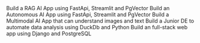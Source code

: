 <CardGroup cols={2}>
  <Card title="RAG AI App" icon="books" href="examples/ai/rag">
    Build a RAG AI App using FastApi, Streamlit and PgVector
  </Card>
  <Card title="Autonomous AI App" icon="ghost" href="examples/ai/auto">
    Build an Autonomous AI App using FastApi, Streamlit and PgVector
  </Card>
  <Card title="Multimodal AI App" icon="camera" href="examples/ai/multimodal">
    Build a Multimodal AI App that can understand images and text
  </Card>
  <Card
    title="Junior Data Engineer"
    icon="sparkles"
    href="examples/ai/junior-de"
  >
    Build a Junior DE to automate data analysis using DuckDb and Python
  </Card>
  <Card title="Django Web App" icon="globe" href="examples/web-app">
    Build an full-stack web app using Django and PostgreSQL
  </Card>
</CardGroup>
